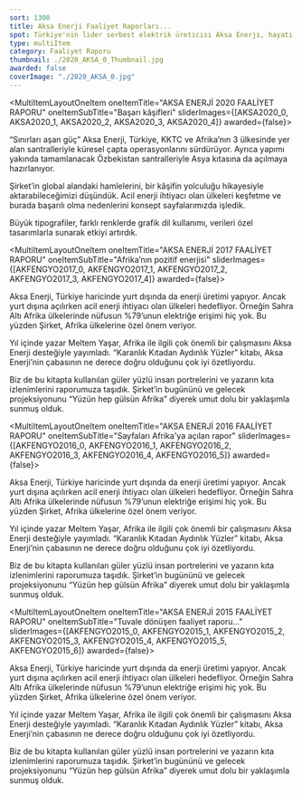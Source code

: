 ```yaml
---
sort: 1300
title: Aksa Enerji Faaliyet Raporları...
spot: Türkiye'nin lider serbest elektrik üreticisi Aksa Enerji, hayati bir konuda faaliyet gösteriyor. Kurduğu santrallerle Türkiye ekonomisine değer katan <strong>Şirket'i dünyaya açıldığı bir zaman diliminde paydaşlarıyla buluşturmaya başladık.</strong> Büyük potansiyeli bulunan Aksa Enerji, faaliyet raporlarıyla da global şirket vizyonunu ortaya koymalıydı. Biz de bunu farklı yollarla yansıtmaya devam ediyoruz.
type: multiItem
category: Faaliyet Raporu
thumbnail: ./2020_AKSA_0_Thumbnail.jpg
awarded: false
coverImage: "./2020_AKSA_0.jpg"
---
```




<MultiItemLayoutOneItem oneItemTitle="AKSA ENERJİ 2020 FAALİYET RAPORU" oneItemSubTitle="Başarı kâşifleri" sliderImages={[AKSA2020_0, AKSA2020_1, AKSA2020_2, AKSA2020_3, AKSA2020_4]} awarded={false}>

“Sınırları aşan güç” Aksa Enerji, Türkiye, KKTC ve Afrika’nın 3 ülkesinde yer alan santralleriyle küresel çapta operasyonlarını sürdürüyor. Ayrıca yapımı yakında tamamlanacak Özbekistan santralleriyle Asya kıtasına da açılmaya hazırlanıyor.

Şirket’in global alandaki hamlelerini, bir kâşifin yolculuğu hikayesiyle aktarabileceğimizi düşündük. Acil enerji ihtiyacı olan ülkeleri keşfetme ve burada başarılı olma nedenlerini konsept sayfalarımızda işledik.

Büyük tipografiler, farklı renklerde grafik dil kullanımı, verileri özel tasarımlarla sunarak etkiyi artırdık.

</MultiItemLayoutOneItem>


<MultiItemLayoutOneItem oneItemTitle="AKSA ENERJİ 2017 FAALİYET RAPORU" oneItemSubTitle="Afrika’nın pozitif enerjisi" sliderImages={[AKFENGYO2017_0, AKFENGYO2017_1, AKFENGYO2017_2, AKFENGYO2017_3, AKFENGYO2017_4]} awarded={false}>

Aksa Enerji, Türkiye haricinde yurt dışında da enerji üretimi yapıyor. Ancak yurt dışına açılırken acil enerji ihtiyacı olan ülkeleri hedefliyor. Örneğin Sahra Altı Afrika ülkelerinde nüfusun %79’unun elektriğe erişimi hiç yok. Bu yüzden Şirket, Afrika ülkelerine özel önem veriyor.

Yıl içinde yazar Meltem Yaşar, Afrika ile ilgili çok önemli bir çalışmasını Aksa Enerji desteğiyle yayımladı. “Karanlık Kıtadan Aydınlık Yüzler” kitabı, Aksa Enerji’nin çabasının ne derece doğru olduğunu çok iyi özetliyordu.

Biz de bu kitapta kullanılan güler yüzlü insan portrelerini ve yazarın kıta izlenimlerini raporumuza taşıdık. Şirket’in bugününü ve gelecek projeksiyonunu “Yüzün hep gülsün Afrika” diyerek umut dolu bir yaklaşımla sunmuş olduk.

</MultiItemLayoutOneItem>


<MultiItemLayoutOneItem oneItemTitle="AKSA ENERJİ 2016 FAALİYET RAPORU" oneItemSubTitle="Sayfaları Afrika'ya açılan rapor" sliderImages={[AKFENGYO2016_0, AKFENGYO2016_1, AKFENGYO2016_2, AKFENGYO2016_3, AKFENGYO2016_4, AKFENGYO2016_5]} awarded={false}>

Aksa Enerji, Türkiye haricinde yurt dışında da enerji üretimi yapıyor. Ancak yurt dışına açılırken acil enerji ihtiyacı olan ülkeleri hedefliyor. Örneğin Sahra Altı Afrika ülkelerinde nüfusun %79’unun elektriğe erişimi hiç yok. Bu yüzden Şirket, Afrika ülkelerine özel önem veriyor.

Yıl içinde yazar Meltem Yaşar, Afrika ile ilgili çok önemli bir çalışmasını Aksa Enerji desteğiyle yayımladı. “Karanlık Kıtadan Aydınlık Yüzler” kitabı, Aksa Enerji’nin çabasının ne derece doğru olduğunu çok iyi özetliyordu.

Biz de bu kitapta kullanılan güler yüzlü insan portrelerini ve yazarın kıta izlenimlerini raporumuza taşıdık. Şirket’in bugününü ve gelecek projeksiyonunu “Yüzün hep gülsün Afrika” diyerek umut dolu bir yaklaşımla sunmuş olduk.

</MultiItemLayoutOneItem>


<MultiItemLayoutOneItem oneItemTitle="AKSA ENERJİ 2015 FAALİYET RAPORU" oneItemSubTitle="Tuvale dönüşen faaliyet raporu..." sliderImages={[AKFENGYO2015_0, AKFENGYO2015_1, AKFENGYO2015_2, AKFENGYO2015_3, AKFENGYO2015_4, AKFENGYO2015_5, AKFENGYO2015_6]} awarded={false}>

Aksa Enerji, Türkiye haricinde yurt dışında da enerji üretimi yapıyor. Ancak yurt dışına açılırken acil enerji ihtiyacı olan ülkeleri hedefliyor. Örneğin Sahra Altı Afrika ülkelerinde nüfusun %79’unun elektriğe erişimi hiç yok. Bu yüzden Şirket, Afrika ülkelerine özel önem veriyor.

Yıl içinde yazar Meltem Yaşar, Afrika ile ilgili çok önemli bir çalışmasını Aksa Enerji desteğiyle yayımladı. “Karanlık Kıtadan Aydınlık Yüzler” kitabı, Aksa Enerji’nin çabasının ne derece doğru olduğunu çok iyi özetliyordu.

Biz de bu kitapta kullanılan güler yüzlü insan portrelerini ve yazarın kıta izlenimlerini raporumuza taşıdık. Şirket’in bugününü ve gelecek projeksiyonunu “Yüzün hep gülsün Afrika” diyerek umut dolu bir yaklaşımla sunmuş olduk.

</MultiItemLayoutOneItem>
